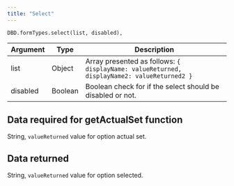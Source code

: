 ```yaml
---
title: "Select"
---
```


```
DBD.formTypes.select(list, disabled),
```

| Argument | Type    | Description                                                                                |
| -------- | ------- | ------------------------------------------------------------------------------------------ |
| list     | Object  | Array presented as follows: `{ displayName: valueReturned, displayName2: valueReturned2 }` |
| disabled | Boolean | Boolean check for if the select should be disabled or not.                                 |

## Data required for getActualSet function

String, `valueReturned` value for option actual set.

## Data returned

String, `valueReturned` value for option selected.
